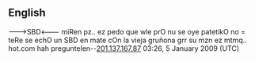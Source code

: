 ==English==


--->SBD<---
miRen pz.. ez pedo que wle prO nu se oye patetikO no = teRe se echO un SBD en mate cOn la vieja gruñona grr su mzn ez mtmq.. hot.com hah preguntelen--[[Special:Contributions/201.137.167.87|201.137.167.87]] 03:26, 5 January 2009 (UTC)